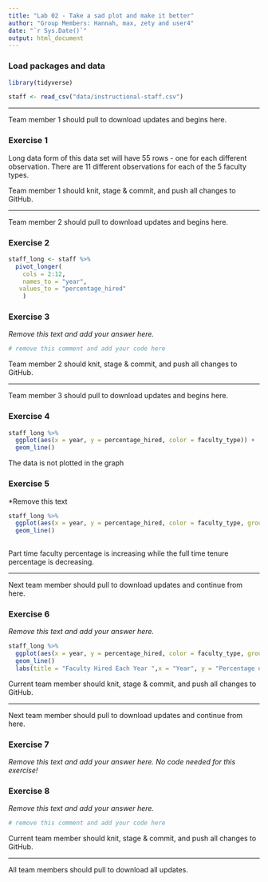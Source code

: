 ```yaml
---
title: "Lab 02 - Take a sad plot and make it better"
author: "Group Members: Hannah, max, zety and user4"
date: "`r Sys.Date()`"
output: html_document
---
```


### Load packages and data

```r
library(tidyverse) 
```

```r
staff <- read_csv("data/instructional-staff.csv")
```


--------


Team member 1 should pull to download updates and begins here.



### Exercise 1

Long data form of this data set will have 55 rows - one for each different observation. There are 11 different observations for each of the 5 faculty types.


Team member 1 should knit, stage & commit, and push all changes to GitHub.

--------

Team member 2 should pull to download updates and begins here.

### Exercise 2

```r
 
staff_long <- staff %>%
  pivot_longer(
    cols = 2:12, 
    names_to = "year",
   values_to = "percentage_hired"
    )
```


### Exercise 3

*Remove this text and add your answer here.*

```r
# remove this comment and add your code here
```


Team member 2 should knit, stage & commit, and push all changes to GitHub.

--------

Team member 3 should pull to download updates and begins here.


### Exercise 4


```r
staff_long %>%
  ggplot(aes(x = year, y = percentage_hired, color = faculty_type)) +
  geom_line()
```
The data is not plotted in the graph

### Exercise 5

*Remove this text 

```r
staff_long %>%
  ggplot(aes(x = year, y = percentage_hired, color = faculty_type, group = faculty_type)) +
  geom_line() 
  
```
Part time faculty percentage is increasing while the full time tenure percentage is decreasing.

--------

Next team member should pull to download updates and continue from here.


### Exercise 6

*Remove this text and add your answer here.*

```r
staff_long %>%
  ggplot(aes(x = year, y = percentage_hired, color = faculty_type, group = faculty_type)) +
  geom_line()
  labs(title = "Faculty Hired Each Year ",x = "Year", y = "Percentage of total faculty hired")
```


Current team member should knit, stage & commit, and push all changes to GitHub.

--------

Next team member should pull to download updates and continue from here.


### Exercise 7

*Remove this text and add your answer here. No code needed for this exercise!*


### Exercise 8

*Remove this text and add your answer here.*

```r
# remove this comment and add your code here
```


Current team member should knit, stage & commit, and push all changes to GitHub.

--------

All team members should pull to download all updates.



